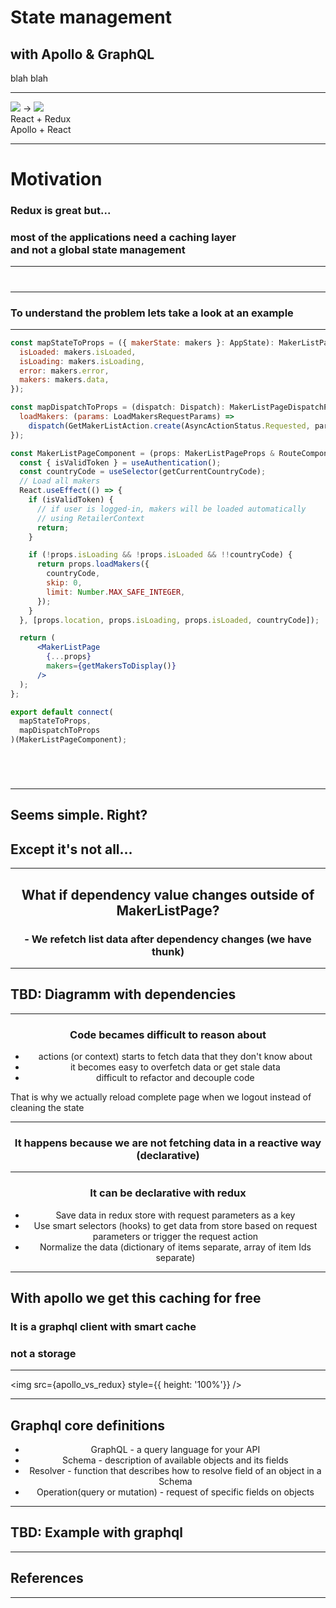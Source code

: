



# State management
## with Apollo & GraphQL

<Notes>blah blah</Notes>

---

<div style={{ display: "flex", flexDirection: "row", alignItems: 'center', justifyContent: 'center' }}>
  <img style={{ objectFit: 'contain', width: '30%' }} src={react_redux} />
  <span style={{ fontSize: '20rem', fontWeight: 'bold', margin: '0 50px' }}>&rarr;</span>
  <img
    style={{ objectFit: 'contain', width: '30%' }}
    src={react_apollo}
  />
</div>
<div style={{ display: "flex", flexDirection: "row", alignItems: 'center', justifyContent: 'space-around', width: "100%" }}>
  <div>React + Redux</div>
  <div>Apollo + React</div>
</div>

---

# Motivation

<Appear>
  <h3>Redux is great but...</h3>
  <h3>
    <div>most of the applications need a caching layer</div>
    <div>and <span style={{ textDecoration: 'underline' }}>not</span> a global state management</div>
  </h3>
</Appear>

---

<h1></h1>
<Multiline
  Elem="h3"
  margin={50}
  lines={['🤔', 'But redux can work like caching layer!', 'Using async actions']}
/>

---

<h3>
  To understand the problem lets take a look at an example
</h3>

--- 

<CodeSurfer>

```jsx subtitle="Maker list page component"
const mapStateToProps = ({ makerState: makers }: AppState): MakerListPageStateProps => ({
  isLoaded: makers.isLoaded,
  isLoading: makers.isLoading,
  error: makers.error,
  makers: makers.data,
});

const mapDispatchToProps = (dispatch: Dispatch): MakerListPageDispatchProps => ({
  loadMakers: (params: LoadMakersRequestParams) =>
    dispatch(GetMakerListAction.create(AsyncActionStatus.Requested, params)),
});

const MakerListPageComponent = (props: MakerListPageProps & RouteComponentProps) => {
  const { isValidToken } = useAuthentication();
  const countryCode = useSelector(getCurrentCountryCode);
  // Load all makers
  React.useEffect(() => {
    if (isValidToken) {
      // if user is logged-in, makers will be loaded automatically
      // using RetailerContext
      return;
    }

    if (!props.isLoading && !props.isLoaded && !!countryCode) {
      return props.loadMakers({
        countryCode,
        skip: 0,
        limit: Number.MAX_SAFE_INTEGER,
      });
    }
  }, [props.location, props.isLoading, props.isLoaded, countryCode]);

  return (
      <MakerListPage
        {...props}
        makers={getMakersToDisplay()}
      />
  );
};

export default connect(
  mapStateToProps,
  mapDispatchToProps
)(MakerListPageComponent);
```

```diff 2[12:27],3[12:29],4[10:27],5[11:22],9,10 subtitle="Conencting to redux store"
```

```diff 17:31 subtitle="Refetch data based on dependencies"
```

```diff 24[29:43] subtitle="Use cached data if it is loaded already"
```

```diff 31 subtitle="Retrigger funciton if dependencies change"
```

</CodeSurfer>

---

## Seems simple. Right?
<Appear>
  <h2>Except it's not all...</h2>
</Appear>

---

<Center>
  <h2>What if dependency value changes outside of MakerListPage?</h2>
  <Appear>
    <h3>- We refetch list data after dependency changes (we have thunk)</h3>
  </Appear>
</Center>

---

## TBD: Diagramm with dependencies

---

<Center>
  <h3>Code becames difficult to reason about</h3>
  <ul>
    <Appear>
      <li>actions (or context) starts to fetch data that they don't know about</li>
      <li>it becomes easy to overfetch data or get stale data</li>
      <li>difficult to refactor and decouple code</li>
    </Appear>
</ul>
</Center>

<Notes>That is why we actually reload complete page when we logout instead of cleaning the state</Notes>

---

<Center>
  <h3>It happens because we are not fetching data in a reactive way (declarative)</h3>
</Center>

---

<Center>
  <h3>It can be declarative with redux</h3>
  <ul>
    <Appear>
      <li>Save data in redux store with request parameters as a key</li>
      <li>Use smart selectors (hooks) to get data from store based on request parameters or trigger the request action</li>
      <li>Normalize the data (dictionary of items separate, array of item Ids separate)</li>
    </Appear>
  </ul>
  
</Center>

---

## With apollo we get this caching for free
### It is a graphql client with smart cache
### not a storage

---

<img src={apollo_vs_redux} style={{ height: '100%'}} />

---

## Graphql core definitions

<Center>
  <ul>
    <Appear>
      <li>GraphQL - a query language for your API</li>
      <li>Schema - description of available objects and its fields</li>
      <li>Resolver - function that describes how to resolve field of an object in a Schema</li>
      <li>Operation(query or mutation) - request of specific fields on objects</li>
    </Appear>
  </ul>
</Center>

---

## TBD: Example with graphql

---

## References

<References />

---
